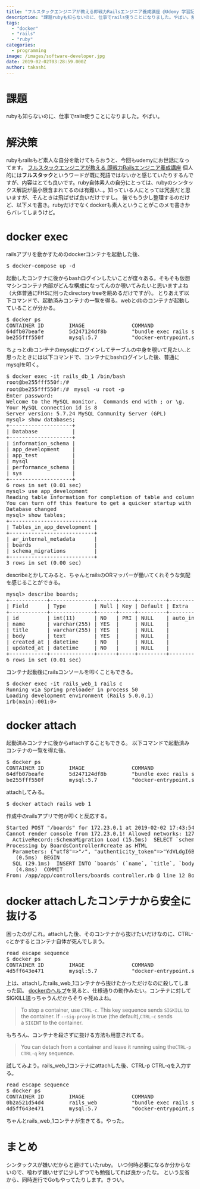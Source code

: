 ```yaml
---
title: "フルスタックエンジニアが教える即戦力Railsエンジニア養成講座 @Udemy 学習記録: docker/docker-composeコマンドの使い方"
description: "課題rubyも知らないのに、仕事でrails使うことになりました。やばい。解決策rubyもrailsもど素人な自分を助けてもらおうと、今回もudemyにお世話に..."
tags:
  - "docker"
  - "rails"
  - "ruby"
categories:
  - programming
image: /images/software-developer.jpg
date: 2019-02-02T03:28:59.000Z
author: takashi
---
```



<h1>課題</h1>
rubyも知らないのに、仕事でrails使うことになりました。やばい。
<h1>解決策</h1>
rubyもrailsもど素人な自分を助けてもらおうと、今回もudemyにお世話になってます。
<a href="https://www.udemy.com/share/100eFCAEQdcV1VQXo=/">フルスタックエンジニアが教える 即戦力Railsエンジニア養成講座</a>
個人的には<strong>フルスタック</strong>というワードが既に死語ではないかと感じていたりするんですが、内容はとても良いです。ruby自体素人の自分にとっては、rubyのシンタックス解説が最小限含まれてるのは有難い‥。知っている人にとっては冗長だと思いますが、そんときは飛ばせば良いだけですし。
後でもう少し整理するのだけど、以下メモ書き。rubyだけでなくdockerも素人ということがこのメモ書きからバレてしまうけど。
<h1>docker exec</h1>
railsアプリを動かすためのdockerコンテナを起動した後、
<pre class="lang:sh decode:true ">$ docker-compose up -d</pre>
起動したコンテナに後からbashログインしたいことが度々ある。そもそも仮想マシンコンテナ内部がどんな構成になってんのか覗いてみたいと思いますよね（大体普通にFHSに則ったdirectory treeを眺めるだけですが）。
とりあえず以下コマンドで、起動済みコンテナの一覧を得る。webとdbのコンテナが起動していることが分かる。
<pre class="lang:sh decode:true">$ docker ps
CONTAINER ID        IMAGE               COMMAND                  CREATED             STATUS              PORTS                    NAMES
64dfb07beafe        5d247124df8b        "bundle exec rails s…"   17 minutes ago      Up 17 minutes       0.0.0.0:3000-&gt;3000/tcp   rails_web_1
be255fff550f        mysql:5.7           "docker-entrypoint.s…"   17 minutes ago      Up 17 minutes       3306/tcp, 33060/tcp      rails_db_1</pre>
ちょっとdbコンテナのmysqlにログインしてテーブルの中身を覗いて見たい‥と思ったときには以下コマンドで、コンテナにbashログインした後、普通にmysqlを叩く。
<pre class="lang:mysql decode:true">$ docker exec -it rails_db_1 /bin/bash
root@be255fff550f:/#
root@be255fff550f:/#　mysql -u root -p
Enter password:
Welcome to the MySQL monitor.  Commands end with ; or \g.
Your MySQL connection id is 8
Server version: 5.7.24 MySQL Community Server (GPL)
mysql&gt; show databases;
+--------------------+
| Database           |
+--------------------+
| information_schema |
| app_development    |
| app_test           |
| mysql              |
| performance_schema |
| sys                |
+--------------------+
6 rows in set (0.01 sec)
mysql&gt; use app_development
Reading table information for completion of table and column names
You can turn off this feature to get a quicker startup with -A
Database changed
mysql&gt; show tables;
+---------------------------+
| Tables_in_app_development |
+---------------------------+
| ar_internal_metadata      |
| boards                    |
| schema_migrations         |
+---------------------------+
3 rows in set (0.00 sec)</pre>
describeとかしてみると、ちゃんとrailsのORマッパーが働いてくれそうな気配を感じることができる。
<pre class="lang:mysql decode:true">mysql&gt; describe boards;
+------------+--------------+------+-----+---------+----------------+
| Field      | Type         | Null | Key | Default | Extra          |
+------------+--------------+------+-----+---------+----------------+
| id         | int(11)      | NO   | PRI | NULL    | auto_increment |
| name       | varchar(255) | YES  |     | NULL    |                |
| title      | varchar(255) | YES  |     | NULL    |                |
| body       | text         | YES  |     | NULL    |                |
| created_at | datetime     | NO   |     | NULL    |                |
| updated_at | datetime     | NO   |     | NULL    |                |
+------------+--------------+------+-----+---------+----------------+
6 rows in set (0.01 sec)</pre>
コンテナ起動後にrailsコンソールを叩くこともできる。
<pre class="lang:sh decode:true  ">$ docker exec -it rails_web_1 rails c
Running via Spring preloader in process 50
Loading development environment (Rails 5.0.0.1)
irb(main):001:0&gt;</pre>
<h1>docker attach</h1>
起動済みコンテナに後からattachすることもできる。
以下コマンドで起動済みコンテナの一覧を得た後、
<pre class="lang:sh decode:true">$ docker ps
CONTAINER ID        IMAGE               COMMAND                  CREATED             STATUS              PORTS                    NAMES
64dfb07beafe        5d247124df8b        "bundle exec rails s…"   17 minutes ago      Up 17 minutes       0.0.0.0:3000-&gt;3000/tcp   rails_web_1
be255fff550f        mysql:5.7           "docker-entrypoint.s…"   17 minutes ago      Up 17 minutes       3306/tcp, 33060/tcp      rails_db_1</pre>
attachしてみる。
<pre class="lang:sh decode:true ">$ docker attach rails_web_1</pre>
作成中のrailsアプリで何か叩くと反応する。
<pre class="lang:default decode:true ">Started POST "/boards" for 172.23.0.1 at 2019-02-02 17:43:54 +0000
Cannot render console from 172.23.0.1! Allowed networks: 127.0.0.1, ::1, 127.0.0.0/127.255.255.255
  ActiveRecord::SchemaMigration Load (15.5ms)  SELECT `schema_migrations`.* FROM `schema_migrations`
Processing by BoardsController#create as HTML
  Parameters: {"utf8"=&gt;"✓", "authenticity_token"=&gt;"YdVLdgI6BHsOB3YPJhYR9bz8OnSJacTP57J5eWvZYorXBPy6LyHulObUkO41ox8rSMOEaCX31h8Yrfk2U0x25A==", "board"=&gt;{"name"=&gt;"takashi", "title"=&gt;"hei", "body"=&gt;"hoi\r\n"}}
   (0.5ms)  BEGIN
  SQL (29.1ms)  INSERT INTO `boards` (`name`, `title`, `body`, `created_at`, `updated_at`) VALUES ('takashi', 'hei', 'hoi\r\n', '2019-02-02 17:43:56', '2019-02-02 17:43:56')
   (4.8ms)  COMMIT
From: /app/app/controllers/boards_controller.rb @ line 12 BoardsController#create:</pre>
<h1>docker attachしたコンテナから安全に抜ける</h1>
困ったのがこれ。attachした後、そのコンテナから抜けたいだけなのに、CTRL-cとかするとコンテナ自体が死んでしまう。
<pre class="lang:sh decode:true">read escape sequence
$ docker ps
CONTAINER ID        IMAGE               COMMAND                  CREATED             STATUS              PORTS                    NAMES
4d5ff643e471        mysql:5.7           "docker-entrypoint.s…"   19 minutes ago      Up 19 minutes       3306/tcp, 33060/tcp      rails_db_1</pre>
上は、attachしたrails_web_1コンテナから抜けたかっただけなのに殺してしまった図。
<a href="https://docs.docker.com/engine/reference/commandline/attach/">dockerのヘルプ</a>を見ると、仕様通りの動作みたい。コンテナに対してSIGKILL送っちゃうんだからそりゃ死ぬよね。
<blockquote>To stop a container, use <code class="highlighter-rouge">CTRL-c</code>. This key sequence sends <code class="highlighter-rouge">SIGKILL</code> to the container. If <code class="highlighter-rouge">--sig-proxy</code> is true (the default),<code class="highlighter-rouge">CTRL-c</code> sends a <code class="highlighter-rouge">SIGINT</code> to the container.</blockquote>
もちろん、コンテナを殺さずに抜ける方法も用意されてる。
<blockquote>You can detach from a container and leave it running using the<code class="highlighter-rouge">CTRL-p CTRL-q</code> key sequence.</blockquote>
試してみよう。rails_web_1コンテナにattachした後、CTRL-p CTRL-qを入力する。
<pre class="lang:sh decode:true">read escape sequence
$ docker ps
CONTAINER ID        IMAGE               COMMAND                  CREATED             STATUS              PORTS                    NAMES
0b2a521d54d4        rails_web           "bundle exec rails s…"   19 minutes ago      Up 19 minutes       0.0.0.0:3000-&gt;3000/tcp   rails_web_1
4d5ff643e471        mysql:5.7           "docker-entrypoint.s…"   19 minutes ago      Up 19 minutes       3306/tcp, 33060/tcp      rails_db_1</pre>
ちゃんとrails_web_1コンテナが生きてる。やった。
<h1>まとめ</h1>
シンタックスが嫌いだからと避けていたruby。
いつ何時必要になるか分からないので、喰わず嫌いせずに少しずつでも勉強してれば良かったな。
という反省から、同時進行でGoもやってたりします。きつい。